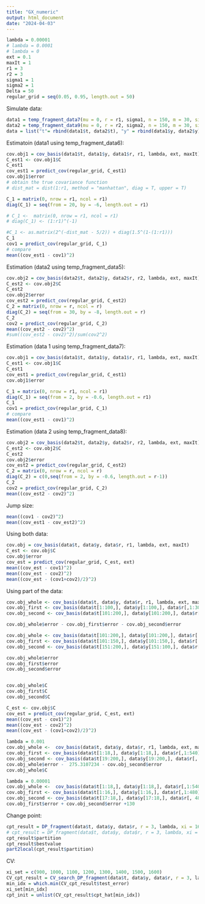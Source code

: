 ```yaml
---
title: "GX_numeric"
output: html_document
date: "2024-04-03"
---
```

```r
lambda = 0.00001
# lambda = 0.0001
# lambda = 0
ext = 0.1
maxIt = 1
r1 = 3
r2 = 3
sigma1 = 1
sigma2 = 1
Delta = 50
regular_grid = seq(0.05, 0.95, length.out = 50)
```

Simulate data: 
```r
data1 = temp_fragment_data7(mu = 0, r = r1, sigma1, n = 150, m = 30, sigma_epsilon = 0.01, domain = c(0, 1), delta = 0.6)
data2 = temp_fragment_data9(mu = 0, r = r2, sigma2, n = 150, m = 30, sigma_epsilon = 0.01, domain = c(0, 1), delta = 0.6)
data = list("t"= rbind(data1$t, data2$t), "y" = rbind(data1$y, data2$y), "r" = cbind(data1$r, data2$r))
```

Estimatoin (data1 using temp_fragment_data6):
```r
cov.obj1 = cov_basis(data1$t, data1$y, data1$r, r1, lambda, ext, maxIt) # estimate covariance function
C_est1 <- cov.obj1$C
C_est1
cov_est1 = predict_cov(regular_grid, C_est1)
cov.obj1$error
# obtain the true covariance function
# dist_mat = dist(1:r1, method = "manhattan", diag = T, upper = T)

C_1 = matrix(0, nrow = r1, ncol = r1)
diag(C_1) = seq(from = 20, by = -6, length.out = r1)

# C_1 <-  matrix(0, nrow = r1, ncol = r1)
# diag(C_1) <- (1:r1)^(-1)

#C_1 <- as.matrix(2^(-dist_mat - 5/2)) + diag(1.5^(1-(1:r1)))
C_1
cov1 = predict_cov(regular_grid, C_1)
# compare
mean((cov_est1 - cov1)^2)
```


Estimation (data2 using  temp_fragment_data5):
```r
cov.obj2 = cov_basis(data2$t, data2$y, data2$r, r2, lambda, ext, maxIt)
C_est2 <- cov.obj2$C
C_est2
cov.obj2$error
cov_est2 = predict_cov(regular_grid, C_est2)
C_2 = matrix(0, nrow = r, ncol = r)
diag(C_2) = seq(from = 30, by = -8, length.out = r)
C_2
cov2 = predict_cov(regular_grid, C_2)
mean((cov_est2 - cov2)^2)
#sum((cov_est2 - cov2)^2)/sum(cov2^2)
```


Estimation (data 1 using temp_fragment_data7):
```r
cov.obj1 = cov_basis(data1$t, data1$y, data1$r, r1, lambda, ext, maxIt) # estimate covariance function
C_est1 <- cov.obj1$C
C_est1
cov_est1 = predict_cov(regular_grid, C_est1)
cov.obj1$error

C_1 = matrix(0, nrow = r1, ncol = r1)
diag(C_1) = seq(from = 2, by = -0.6, length.out = r1)
C_1
cov1 = predict_cov(regular_grid, C_1)
# compare
mean((cov_est1 - cov1)^2)
```

Estimation (data 2 using temp_fragment_data8):
```r
cov.obj2 = cov_basis(data2$t, data2$y, data2$r, r2, lambda, ext, maxIt)
C_est2 <- cov.obj2$C
C_est2
cov.obj2$error
cov_est2 = predict_cov(regular_grid, C_est2)
C_2 = matrix(0, nrow = r, ncol = r)
diag(C_2) = c(0,seq(from = 2, by = -0.6, length.out = r-1))
C_2
cov2 = predict_cov(regular_grid, C_2)
mean((cov_est2 - cov2)^2)
```



Jump size:
```r
mean((cov1 - cov2)^2)
mean((cov_est1 - cov_est2)^2)
```


Using both data:
```r
cov.obj = cov_basis(data$t, data$y, data$r, r1, lambda, ext, maxIt)
C_est <- cov.obj$C
cov.obj$error
cov_est = predict_cov(regular_grid, C_est, ext)
mean((cov_est - cov1)^2)
mean((cov_est - cov2)^2)
mean((cov_est - (cov1+cov2)/2)^2)
```

Using part of the data:
```r
cov.obj_whole <- cov_basis(data$t, data$y, data$r, r1, lambda, ext, maxIt)
cov.obj_first <- cov_basis(data$t[1:100,], data$y[1:100,], data$r[,1:3000], r1, lambda, ext, maxIt)
cov.obj_second <- cov_basis(data$t[101:200,], data$y[101:200,], data$r[, 3001:6000], r1, lambda, ext, maxIt)

cov.obj_whole$error - cov.obj_first$error - cov.obj_second$error

cov.obj_whole <- cov_basis(data$t[101:200,], data$y[101:200,], data$r[ ,3001:6000], r1, lambda, ext, maxIt)
cov.obj_first <- cov_basis(data$t[101:150,], data$y[101:150,], data$r[ ,3001:4500], r1, lambda, ext, maxIt)
cov.obj_second <- cov_basis(data$t[151:200,], data$y[151:100,], data$r[, 4501:6000], r1, lambda, ext, maxIt)

cov.obj_whole$error
cov.obj_first$error
cov.obj_second$error


cov.obj_whole$C
cov.obj_first$C
cov.obj_second$C

C_est <- cov.obj$C
cov_est = predict_cov(regular_grid, C_est, ext)
mean((cov_est - cov1)^2)
mean((cov_est - cov2)^2)
mean((cov_est - (cov1+cov2)/2)^2)
```

```r
lambda = 0.001
cov.obj_whole <-  cov_basis(data$t, data$y, data$r, r1, lambda, ext, maxIt)
cov.obj_first <- cov_basis(data$t[1:18,], data$y[1:18,], data$r[,1:540], r1, lambda, ext, maxIt)
cov.obj_second <- cov_basis(data$t[19:200,], data$y[19:200,], data$r[, 541:6000], r1, lambda, ext, maxIt)
cov.obj_whole$error -  275.3107234 - cov.obj_second$error
cov.obj_whole$C
```
```r
lambda = 0.00001
cov.obj_whole <-  cov_basis(data$t[1:18,], data$y[1:18,], data$r[,1:540], r1, lambda, ext, maxIt)
cov.obj_first <- cov_basis(data$t[1:16,], data$y[1:16,], data$r[,1:480], r1, lambda, ext, maxIt)
cov.obj_second <- cov_basis(data$t[17:18,], data$y[17:18,], data$r[, 481:540], r1, lambda, ext, maxIt)
cov.obj_first$error + cov.obj_second$error +130
```




Change point:
```r
cpt_result = DP_fragment(data$t, data$y, data$r, r = 3, lambda, xi = 1600, ext, maxIt, Delta=0)
# cpt_result = DP_fragment(data$t, data$y, data$r, r = 3, lambda, xi = 35000, ext, maxIt, Delta=1)
cpt_result$partition
cpt_result$bestvalue
part2local(cpt_result$partition)
```

CV:
```r
xi_set = c(900, 1000, 1100, 1200, 1300, 1400, 1500, 1600)
CV_cpt_result = CV_search_DP_fragment(data$t, data$y, data$r, r = 3, lambda, xi_set, ext, maxIt)
min_idx = which.min(CV_cpt_result$test_error) 
xi_set[min_idx]
cpt_init = unlist(CV_cpt_result$cpt_hat[min_idx])
```






